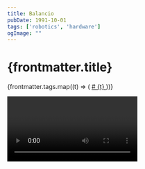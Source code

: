 ```yaml
---
title: Balancio
pubDate: 1991-10-01
tags: ['robotics', 'hardware']
ogImage: ""
---
```



# {frontmatter.title}

<div class="flex items-center gap-2">
  <div class="flex items-center gap-1">
    <Tags size={16} />
    <div class="flex items-center gap-2">
      {frontmatter.tags.map((t) => (
        <a href="">
          <span># {t}</span>
        </a>
      ))}
    </div>
  </div>
</div>

<Video
  client:load
  url="https://pub-f074cead5eaf408790b463b05f6e8b32.r2.dev/IMG_0334.MOV"
/>
